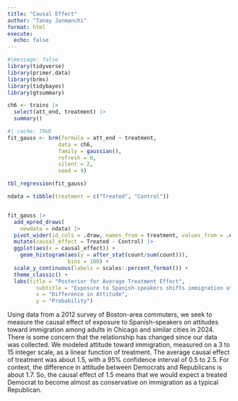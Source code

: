```yaml
---
title: "Causal Effect"
author: "Tanay Janmanchi"
format: html
execute: 
  echo: false
---
```


```r
#|message: false
library(tidyverse)
library(primer.data)
library(brms)
library(tidybayes)
library(gtsummary)
```

```r
ch6 <- trains |>
  select(att_end, treatment) |>
  summary()
```

```r
#| cache: TRUE
fit_gauss <- brm(formula = att_end ~ treatment,
                data = ch6,
                family = gaussian(),
                refresh = 0,
                silent = 2,
                seed = 9)
```

```r
tbl_regression(fit_gauss)
```

```r
ndata = tibble(treatment = c("Treated", "Control"))


fit_gauss |> 
  add_epred_draws(
    newdata = ndata) |> 
  pivot_wider(id_cols = .draw, names_from = treatment, values_from = .epred) |> 
  mutate(causal_effect = Treated - Control) |> 
  ggplot(aes(x = causal_effect)) +
    geom_histogram(aes(y = after_stat(count/sum(count))), 
                   bins = 100) + 
  scale_y_continuous(labels = scales::percent_format()) + 
  theme_classic() + 
  labs(title = "Posterior for Average Treatment Effect",
         subtitle = "Exposure to Spanish-speakers shifts immigration attitudes rightward",
         x = "Difference in Attitude",
         y = "Probability")

```


Using data from a 2012 survey of Boston-area commuters, we seek to measure the causal effect of exposure to Spanish-speakers on attitudes toward immigration among adults in Chicago and similar cities in 2024. There is some concern that the relationship has changed since our data was collected. We modeled attitude toward immigration, measured on a 3 to 15 integer scale, as a linear function of treatment. The average causal effect of treatment was about 1.5, with a 95% confidence interval of 0.5 to 2.5. For context, the difference in attitude between Democrats and Republicans is about 1.7. So, the causal effect of 1.5 means that we would expect a treated Democrat to become almost as conservative on immigration as a typical Republican.
